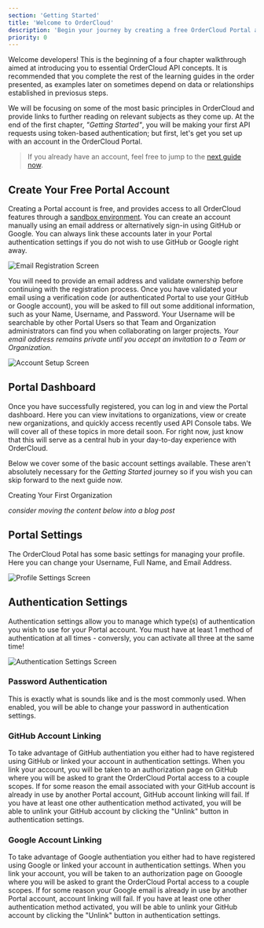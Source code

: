 ```yaml
---
section: 'Getting Started'
title: 'Welcome to OrderCloud'
description: 'Begin your journey by creating a free OrderCloud Portal account and understanding what it can do.'
priority: 0
---
```


Welcome developers! This is the beginning of a four chapter walkthrough aimed at introducing you to essential OrderCloud API concepts. It is recommended that you complete the rest of the learning guides in the order presented, as examples later on sometimes depend on data or relationships established in previosus steps.

We will be focusing on some of the most basic principles in OrderCloud and provide links to further reading on relevant subjects as they come up. At the end of the first chapter, _"Getting Started"_, you will be making your first API requests using token-based authentication; but first, let's get you set up with an account in the OrderCloud Portal.

> If you already have an account, feel free to jump to the [next guide now](/learn/getting-started/creating-your-first-organization).

## Create Your Free Portal Account
Creating a Portal account is free, and provides access to all OrderCloud features through a [sandbox environment](/blog/introducing-ordercloud-environments). You can create an account manually using an email address or alternatively sign-in using GitHub or Google. You can always link these accounts later in your Portal authentication settings if you do not wish to use GitHub or Google right away.

![Email Registration Screen](/images/learn/getting-started/welcome-1.jpg)

You will need to provide an email address and validate ownership before continuing with the registration process. Once you have validated your email using a verification code (or authenticated Portal to use your GitHub or Google account), you will be asked to fill out some additional information, such as your Name, Username, and Password. Your Username will be searchable by other Portal Users so that Team and Organization administrators can find you when collaborating on larger projects. _Your email address remains private until you accept an invitation to a Team or Organization._

![Account Setup Screen](/images/learn/getting-started/welcome-2.jpg)

## Portal Dashboard
Once you have successfully registered, you can log in and view the Portal dashboard. Here you can view invitations to organizations, view or create new organizations, and quickly access recently used API Console tabs. We will cover all of these topics in more detail soon. For right now, just know that this will serve as a central hub in your day-to-day experience with OrderCloud.

Below we cover some of the basic account settings available. These aren't absolutely necessary for the _Getting Started_ journey so if you wish you can skip forward to the next guide now.

<ContentLink to="/learn/getting-started/creating-your-first-organization" subtitle="Next Up" >Creating Your First Organization</ContentLink>

_consider moving the content below into a blog post_

## Portal Settings
The OrderCloud Potal has some basic settings for managing your profile. Here you can change your Username, Full Name, and Email Address.

![Profile Settings Screen](/images/learn/getting-started/welcome-3.jpg)

## Authentication Settings
Authentication settings allow you to manage which type(s) of authentication you wish to use for your Portal account. You must have at least 1 method of authentication at all times - conversly, you can activate all three at the same time!

![Authentication Settings Screen](/images/learn/getting-started/welcome-4.jpg)

### Password Authentication
This is exactly what is sounds like and is the most commonly used. When enabled, you will be able to change your password in authentication settings.

### GitHub Account Linking
To take advantage of GitHub authentiation you either had to have registered using GitHub or linked your account in authentication settings. When you link your account, you will be taken to an authorization page on GitHub where you will be asked to grant the OrderCloud Portal access to a couple scopes. If for some reason the email associated with your GitHub account is already in use by another Portal account, GitHub account linking will fail. If you have at least one other authentication method activated, you will be able to unlink your GitHub account by clicking the "Unlink" button in authentication settings.

### Google Account Linking
To take advantage of Google authentiation you either had to have registered using Google or linked your account in authentication settings. When you link your account, you will be taken to an authorization page on Gooogle where you will be asked to grant the OrderCloud Portal access to a couple scopes. If for some reason your Google email is already in use by another Portal account, account linking will fail. If you have at least one other authentication method activated, you will be able to unlink your GitHub account by clicking the "Unlink" button in authentication settings.



